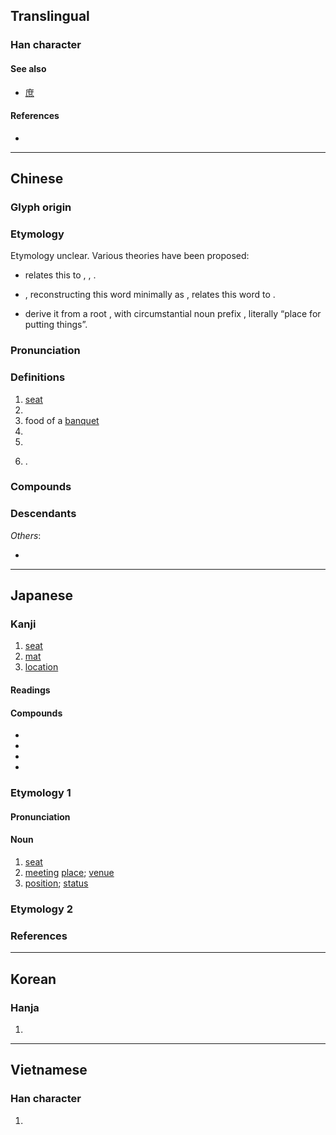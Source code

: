 {{also|蓆|度}}
{{character info}}
==Translingual==

===Han character===
{{Han char|rn=50|rad=巾|as=07|sn=10|four=00227|canj=ITLB|ids=⿸广⿱廿巾}}

====See also====
* {{l|mul|度}} [[庶]] {{qualifier|unrelated, graphically similar}}

====References====
* {{Han ref|kx=0332.080|dkj=08926|dj=0638.070|hdz=10741.040|uh=5E2D|ud=24109|bh=AE75|bd=44661}}

----

==Chinese==
{{zh-forms}}

===Glyph origin===
{{Han etym}}
{{Han compound|巾|庶|c1=s|c2=p|ls=psc|t1=cloth}}

===Etymology===
Etymology unclear. Various theories have been proposed:

* {{zh-ref|Wang (1982)}} relates this to {{och-l|藉}}, {{och-l|蒩}}, {{och-l|薦}}.
* {{zh-ref|Schuessler (2007)}}, reconstructing this word minimally as {{m|und|*s-lak}}, relates this word to {{och-l|莽|tr=*mlaʔ, *mlaŋʔ|grass}}.
* {{zh-ref|Baxter and Sagart (2014)}} derive it from a root {{m|und|*tak||to place}}, with circumstantial noun prefix {{m|und|*s-}}, literally “place for putting things”.

===Pronunciation===
{{zh-pron
|m=xí
|c=zik6
|g=qiah7
|j=xieh5
|md=sĭk
|mn=qz,zz:si̍t/tw,xm,zz:se̍k/chhio̍h/qz,xm:sia̍h
|mn_note=si̍t/se̍k - literary; chhio̍h/sia̍h - vernacular
|mn-t=cioh8/siah8
|mn-t_note=siah8 - “food of a banquet”
|mc=y
|oc=y
|ma=Zh-xí.ogg
|cat=n,v
}}

===Definitions===
{{zh-hanzi}}

# [[seat]]
# {{zh-alt-form|蓆|[[woven]] [[mat]] made of [[bamboo]] [[strip]]s or [[grass]]}}
# food of a [[banquet]]
# {{zh-classifier|[[conversation]]s}}
# {{zh-classifier|[[seat]]s ([[member]]s) in a [[meeting]]}}
# {{surname|zh}}.

===Compounds===
{{zh-der|不安席|席地幕天|列席|席珍待聘|席篾|下席|同席|不暖席|免席|前席|上席|坐席|刑席|入席|席次|主席團|席不暇暖|割席分坐|席間函丈|在席|平頭桌席|全席|席地而坐|席地|席位|回席|几席|一席地|奪席談經|寢不安席|席捲|居不重席|宴席|巹席|座無虛席|側席|幕天席地|席珍|席面|席豐履厚|席特拉灣|席帽|席屋|席寵|席夢思|席坐|席卷|席勝|席上|席卷天下|座無空席|對席|即席演奏|寒氈一席|一席之地|孫晨稿席|孔席不暖|促席|席上之珍|奉枕席|坐不安席|安席|塞席爾|主席|席子|吉席|一席話|即席|出席|便席|伏席|白席人|枕席|枕席之歡|梅花席|教席|瞞天席地|殘席|看席|扇枕溫席|搖席破坐|桌席|撤席|旁聽席|溫席扇枕|滿漢全席|撞席|盡席|戴憑重席|硯席|末席|硬席|次席|省主席|揭席|禮席|戴憑奪席|治席|爭席|揆席|擇席|斷席|拂枕席|流水席|擺席|拔刀斷席|拂席|素席|筵席稅|襒席|絕席|答席|薦枕席|蒙席|筍席|聯席會議|越席|逃席|麻雀席|鼎席|議席|裀席|薦席|輦席|講席|織席編屨|管寧割席|篾席|貼席|起席|赴席|軟席|離席|筵席|首席|臥不安席|聯席|設席|黔突暖席|躐席|陪席推事|降席|辦酒席|關席|衽席|開席|鋪席|終席|聯席審查|酒席|還席|退席|薦寢席|興席|避席|蒻席|臺席|茵席之臣|腳席|西席|膝席|蔽席|設席張筵|缺席|席家埡}}

===Descendants===
{{CJKV||せき}}
''Others'':
* {{desc|vi|tiệc|bor=1}}

----

==Japanese==

===Kanji===
{{ja-kanji|grade=4|rs=巾07}}

# [[seat]]
# [[mat]]
# [[location]]

====Readings====
{{ja-readings
|goon=じゃく
|kanon=せき
|kun=むしろ-
}}

====Compounds====
{{top3}}
* {{ja-r|議%席|ぎ%せき}}
* {{ja-r|座%席|ざ%せき}}
* {{ja-r|欠%席|けっ%せき}}
* {{ja-r|即%席|そく%せき}}
{{bottom}}

===Etymology 1===
{{ja-kanjitab|せき|y=o}}

====Pronunciation====
{{ja-pron|せき|acc=1|acc_ref=DJR}}

====Noun====
{{ja-noun|せき}}

# [[seat]]
# [[meeting]] [[place]]; [[venue]]
# [[position]]; [[status]]

===Etymology 2===
{{ja-kanjitab|むしろ|y=k}}
{{ja-see|筵}}

===References===
<references/>

----

==Korean==

===Hanja===
{{ko-hanja|자리|석}}

# {{hanja form of|석|[[seat]]}}

----

==Vietnamese==

===Han character===
{{vi-readings|reading=tiệc, tịch|rs=巾07}}

# {{rfdef|vi|sort=巾07}}